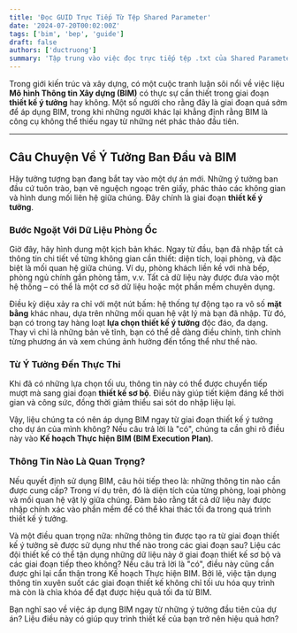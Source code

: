 ```yaml
---
title: 'Đọc GUID Trực Tiếp Từ Tệp Shared Parameter'
date: '2024-07-20T00:02:00Z'
tags: ['bim', 'bep', 'guide']
draft: false
authors: ['ductruong']
summary: 'Tập trung vào việc đọc trực tiếp tệp .txt của Shared Parameter để lấy GUID'
---
```


Trong giới kiến trúc và xây dựng, có một cuộc tranh luận sôi nổi về việc liệu **Mô hình Thông tin Xây dựng (BIM)** có thực sự cần thiết trong giai đoạn **thiết kế ý tưởng** hay không. Một số người cho rằng đây là giai đoạn quá sớm để áp dụng BIM, trong khi những người khác lại khẳng định rằng BIM là công cụ không thể thiếu ngay từ những nét phác thảo đầu tiên.

---

## Câu Chuyện Về Ý Tưởng Ban Đầu và BIM

Hãy tưởng tượng bạn đang bắt tay vào một dự án mới. Những ý tưởng ban đầu cứ tuôn trào, bạn vẽ nguệch ngoạc trên giấy, phác thảo các không gian và hình dung mối liên hệ giữa chúng. Đây chính là giai đoạn **thiết kế ý tưởng**.

### Bước Ngoặt Với Dữ Liệu Phòng Ốc

Giờ đây, hãy hình dung một kịch bản khác. Ngay từ đầu, bạn đã nhập tất cả thông tin chi tiết về từng không gian cần thiết: diện tích, loại phòng, và đặc biệt là mối quan hệ giữa chúng. Ví dụ, phòng khách liền kề với nhà bếp, phòng ngủ chính gần phòng tắm, v.v. Tất cả dữ liệu này được đưa vào một hệ thống – có thể là một cơ sở dữ liệu hoặc một phần mềm chuyên dụng.

Điều kỳ diệu xảy ra chỉ với một nút bấm: hệ thống tự động tạo ra vô số **mặt bằng** khác nhau, dựa trên những mối quan hệ vật lý mà bạn đã nhập. Từ đó, bạn có trong tay hàng loạt **lựa chọn thiết kế ý tưởng** độc đáo, đa dạng. Thay vì chỉ là những bản vẽ tĩnh, bạn có thể dễ dàng điều chỉnh, tinh chỉnh từng phương án và xem chúng ảnh hưởng đến tổng thể như thế nào.

### Từ Ý Tưởng Đến Thực Thi

Khi đã có những lựa chọn tối ưu, thông tin này có thể được chuyển tiếp mượt mà sang giai đoạn **thiết kế sơ bộ**. Điều này giúp tiết kiệm đáng kể thời gian và công sức, đồng thời giảm thiểu sai sót do nhập liệu lại.

Vậy, liệu chúng ta có nên áp dụng BIM ngay từ giai đoạn thiết kế ý tưởng cho dự án của mình không? Nếu câu trả lời là "có", chúng ta cần ghi rõ điều này vào **Kế hoạch Thực hiện BIM (BIM Execution Plan)**.

### Thông Tin Nào Là Quan Trọng?

Nếu quyết định sử dụng BIM, câu hỏi tiếp theo là: những thông tin nào cần được cung cấp? Trong ví dụ trên, đó là diện tích của từng phòng, loại phòng và mối quan hệ vật lý giữa chúng. Đảm bảo rằng tất cả dữ liệu này được nhập chính xác vào phần mềm để có thể khai thác tối đa trong quá trình thiết kế ý tưởng.

Và một điều quan trọng nữa: những thông tin được tạo ra từ giai đoạn thiết kế ý tưởng sẽ được sử dụng như thế nào trong các giai đoạn sau? Liệu các đội thiết kế có thể tận dụng những dữ liệu này ở giai đoạn thiết kế sơ bộ và các giai đoạn tiếp theo không? Nếu câu trả lời là "có", điều này cũng cần được ghi lại cẩn thận trong Kế hoạch Thực hiện BIM. Bởi lẽ, việc tận dụng thông tin xuyên suốt các giai đoạn thiết kế không chỉ tối ưu hóa quy trình mà còn là chìa khóa để đạt được hiệu quả tối đa từ BIM.

Bạn nghĩ sao về việc áp dụng BIM ngay từ những ý tưởng đầu tiên của dự án? Liệu điều này có giúp quy trình thiết kế của bạn trở nên hiệu quả hơn?
